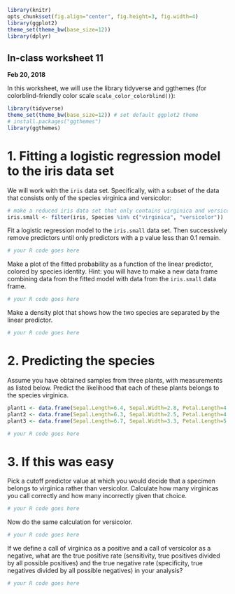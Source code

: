 ```r
library(knitr)
opts_chunk$set(fig.align="center", fig.height=3, fig.width=4)
library(ggplot2)
theme_set(theme_bw(base_size=12))
library(dplyr)
```
## In-class worksheet 11
**Feb 20, 2018**

In this worksheet, we will use the library tidyverse and ggthemes (for colorblind-friendly color scale `scale_color_colorblind()`):
```r
library(tidyverse)
theme_set(theme_bw(base_size=12)) # set default ggplot2 theme
# install.packages("ggthemes")
library(ggthemes)
```


# 1. Fitting a logistic regression model to the iris data set

We will work with the `iris` data set. Specifically, with a subset of the data that consists only of the species virginica and versicolor:
```r
# make a reduced iris data set that only contains virginica and versicolor species
iris.small <- filter(iris, Species %in% c("virginica", "versicolor"))
```

Fit a logistic regression model to the `iris.small` data set. Then successively remove predictors until only predictors with a p value less than 0.1 remain.
```r
# your R code goes here
```

Make a plot of the fitted probability as a function of the linear predictor, colored by species identity. Hint: you will have to make a new data frame combining data from the fitted model with data from the `iris.small` data frame.

```r
# your R code goes here
```

Make a density plot that shows how the two species are separated by the linear predictor.
```r
# your R code goes here
```

# 2. Predicting the species

Assume you have obtained samples from three plants, with measurements as listed below. Predict the likelihood that each of these plants belongs to the species virginica.
```r
plant1 <- data.frame(Sepal.Length=6.4, Sepal.Width=2.8, Petal.Length=4.6, Petal.Width=1.8)
plant2 <- data.frame(Sepal.Length=6.3, Sepal.Width=2.5, Petal.Length=4.1, Petal.Width=1.7)
plant3 <- data.frame(Sepal.Length=6.7, Sepal.Width=3.3, Petal.Length=5.2, Petal.Width=2.3)
```

```r
# your R code goes here
```


# 3. If this was easy

Pick a cutoff predictor value at which you would decide that a specimen belongs to virginica rather than versicolor. Calculate how many virginicas you call correctly and how many incorrectly given that choice.

```r
# your R code goes here
```

Now do the same calculation for versicolor.
```r
# your R code goes here
```

If we define a call of virginica as a positive and a call of versicolor as a negative, what are the true positive rate (sensitivity, true positives divided by all possible positives) and the true negative rate (specificity, true negatives divided by all possible negatives) in your analysis?
```r
# your R code goes here
```

